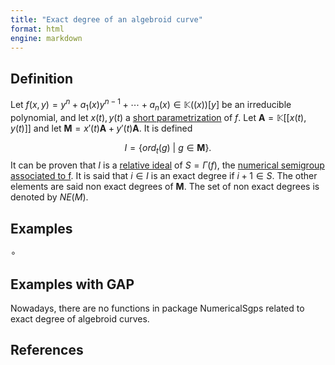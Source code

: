 ```yaml
---
title: "Exact degree of an algebroid curve"
format: html
engine: markdown
---
```


## Definition

Let $f(x,y) = y^n + a_1(x)y^{n-1} + \cdots + a_n(x) \in \mathbb{K}((x))[y]$ be an irreducible polynomial, and let $x(t), y(t)$ a [short parametrization](Short-parametrization.qmd) of $f$. Let $\mathbf{A} = \mathbb{K}[[x(t), y(t)]]$ and let $\mathbf{M} = x'(t) \mathbf{A} + y'(t) \mathbf{A}$. It is defined

$$
I = \{ord_t(g) ~ | ~ g \in \mathbf{M} \}.
$$ It can be proven that $I$ is a [relative ideal](../Ideals-NS/Relative-ideal.qmd) of $S = \Gamma(f)$, the [numerical semigroup associated to f](Polynomial-NS.qmd). It is said that $i \in I$ is an exact degree if $i+1 \in S$. The other elements are said non exact degrees of $\mathbf{M}$. The set of non exact degrees is denoted by $NE(M)$.

## Examples

$\circ$

## Examples with GAP

Nowadays, there are no functions in package NumericalSgps related to exact degree of algebroid curves.

## References
